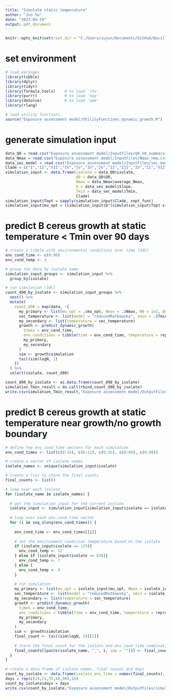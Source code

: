 ```yaml
---
title: "Simulate static temperature"
author: "Jun Su"
date: "2023-04-29"
output: pdf_document
---
```


```r
knitr::opts_knit$set(root.dir = "C:/Users/sujun/Documents/GitHub/Bacillus-cereus-exposure-assessment-model")
```

# set environment
```r
# load packages 
library(tibble)
library(dplyr)
library(tidyr)
library(formula.tools)    # to load 'rhs'
library(purrr)            # to load 'map'
library(deSolve)          # to load 'ode'
library(rlang)

# load utility functions
source("Exposure assessment model/UtilityFunctions_dynamic_growth.R")
```

# generate simulation input
```r
data_Q0 = read.csv("Exposure assessment model/InputFiles/Q0_h0_summary.csv")
data_Nmax = read.csv("Exposure assessment model/InputFiles/Nmax_new.csv")
data_sec_model = read.csv("Exposure assessment model/InputFiles/sec_model_new.csv")
Clade = c("I","II","VII","IV","IV","IV","IV","II","III","IV","II","VII","II","V","V","IV")
simulation_input <- data.frame(isolate = data_Q0$isolate, 
                               Q0 = data_Q0$Q0, 
                               Nmax = data_Nmax$average_Nmax, 
                               b = data_sec_model$Slope, 
                               Tmin = data_sec_model$Tmin,
                               Clade)
simulation_input$Topt = sapply(simulation_input$Clade, xopt_func)
simulation_input$mu_opt = (simulation_input$b*(simulation_input$Topt-simulation_input$Tmin))^2 
```

# predict B cereus growth at static temperature < Tmin over 90 days
```r
# create a tibble with environmental conditions over time (3dC)
env_cond_time <- c(0:90)
env_cond_temp <- 3

# group the data by isolate name
simulation_input_groups <- simulation_input %>% 
  group_by(isolate)

# run simulation (3dC)
count_d90_by_isolate <- simulation_input_groups %>%
  nest() %>%
  mutate(
    count_d90 = map(data, ~{
      my_primary <- list(mu_opt = .$mu_opt, Nmax = .$Nmax, N0 = 1e2, Q0 = .$Q0)
      sec_temperature <- list(model = "reducedRatkowsky", xmin = .$Tmin, b = .$b, clade = .$Clade)
      my_secondary <- list(temperature = sec_temperature)
      growth <- predict_dynamic_growth(
        times = env_cond_time,
        env_conditions = tibble(time = env_cond_time, temperature = rep(env_cond_temp, 91)),
        my_primary,
        my_secondary
      )
      sim <- growth$simulation
      tail(sim$logN, 1)
    })
  ) %>%
  select(isolate, count_d90)

count_d90_by_isolate <- as.data.frame(count_d90_by_isolate)
simulation_Tmin_result = do.call(rbind,count_d90_by_isolate)
write.csv(simulation_Tmin_result,"Exposure assessment model/OutputFiles/simulation_Tmin_result.csv")
```

# predict B cereus growth at static temperature near growth/no growth boundary
```r
# define the env_cond_time vectors for each simulation
env_cond_times <- list(c(0:14), c(0:21), c(0:35), c(0:60), c(0:90))

# create a vector of isolate names
isolate_names <- unique(simulation_input$isolate)

# create a list to store the final counts
final_counts <- list()

# loop over each isolate
for (isolate_name in isolate_names) {
  
  # get the simulation input for the current isolate
  isolate_input <- simulation_input[simulation_input$isolate == isolate_name, ]
  
  # loop over each env_cond_time vector
  for (i in seq_along(env_cond_times)) {
    
    env_cond_time <- env_cond_times[[i]]
    
    # set the environment condition temperature based on the isolate
    if (isolate_input$isolate == 125){
      env_cond_temp <- 12
    } else if (isolate_input$isolate == 638){
      env_cond_temp <- 7
    } else {
      env_cond_temp <- 9
    }
    
    # run simulation
    my_primary <- list(mu_opt = isolate_input$mu_opt, Nmax = isolate_input$Nmax, N0 = 1e2, Q0 = isolate_input$Q0)
    sec_temperature <- list(model = "reducedRatkowsky", xmin = isolate_input$Tmin, b = isolate_input$b, clade = isolate_input$Clade)
    my_secondary <- list(temperature = sec_temperature)
    growth <- predict_dynamic_growth(
      times = env_cond_time,
      env_conditions = tibble(time = env_cond_time, temperature = rep(env_cond_temp, length(env_cond_time))),
      my_primary,
      my_secondary
    )
    sim <- growth$simulation
    final_count <- tail(sim$logN, 1)[[1]]
    
    # store the final count for the isolate and env_cond_time combination
    final_counts[[paste(isolate_name, "_", i, sep = "")]] <- final_count
  }
}

# create a data frame of isolate names, final counts and days
count_by_isolate <- data.frame(isolate_env_time = names(final_counts), count = unlist(final_counts))
days = rep(c(14,21,35,60,90),16)
count_by_isolate$days = days
write.csv(count_by_isolate,"Exposure assessment model/OutputFiles/simulation_result.csv")
```

